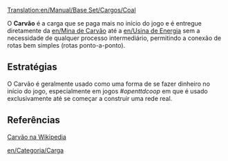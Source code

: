 [[Translation:en/Manual/Base Set/Cargos/Coal]]



O '''Carvão''' é a carga que se paga mais no início do jogo e é entregue diretamente da [[en/Mina de Carvão]] até a [[en/Usina de Energia]] sem a necessidade de qualquer processo intermediário, permitindo a conexão de rotas bem simples (rotas ponto-a-ponto).



==Estratégias==
O Carvão é geralmente usado como uma forma de se fazer dinheiro no início do jogo, especialmente em jogos ''#openttdcoop'' em que é usado exclusivamente até se começar a construir uma rede real. 

==Referências==
[https://www.wikipedia.org/wiki/pt:Carvão Carvão na Wikipedia]

[[en/Categoria/Carga]]